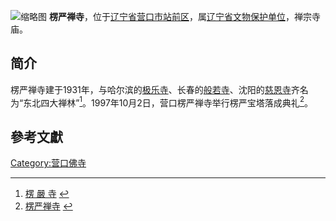 {{文物保护单位
| 级别 = 省级
| 省区市 = 辽宁省
| 名称 = 楞严禅寺
| 图片 = 
| 编号 = 
| 分类 = 古建筑及历史纪念建筑物
| 时代 = [[清|清]]
| 所在 = [[营口市|营口市]][[站前区|站前区]]
| 登录 = 1979年
}}
[[File:辽宁省营口市站前区_楞严禅寺.jpg|缩略图]]
'''楞严禅寺'''，位于[[辽宁省|辽宁省]][[营口市|营口市]][[站前区|站前区]]，属[[辽宁省文物保护单位|辽宁省文物保护单位]]，禅宗寺庙。

== 简介 ==
楞严禅寺建于1931年，与哈尔滨的[[极乐寺|极乐寺]]、长春的[[般若寺_(长春市)|般若寺]]、沈阳的[[慈恩寺_(沈阳市)|慈恩寺]]齐名为“东北四大禅林”<ref>[http://hk.huaxia.com/lnsy/liaon_lnly22.htm 楞 嚴 寺] {{webarchive|url=https://web.archive.org/web/20121112125721/http://hk.huaxia.com/lnsy/liaon_lnly22.htm |date=2012-11-12 }}</ref>。1997年10月2日，营口楞严禅寺举行楞严宝塔落成典礼<ref>[http://www.ykwh.gov.cn/wbgj/sj2.asp 楞严禅寺] {{webarchive|url=https://web.archive.org/web/20091017151118/http://www.ykwh.gov.cn/wbgj/sj2.asp |date=2009-10-17 }}</ref>。

==參考文獻==
<div class="references-small">
<references></references>
</div>

{{佛教小作品}}
[[Category:营口佛寺|Category:营口佛寺]]